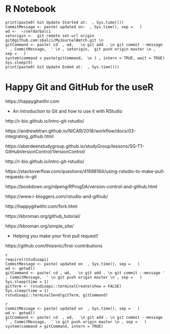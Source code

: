 
# R Notebook 




```
print(paste0( Git Update Started at:  , Sys.time()))
CommitMessage <- paste( updated on:  , Sys.time(), sep =   )
wd <-  ~/serdarbalci 
setorigin <-  git remote set-url origin git@github.com:sbalci/MyJournalWatch.git \n 
gitCommand <- paste( cd  , wd,   \n git add . \n git commit --message ' , CommitMessage,  ' \n , setorigin,  git push origin master \n ,  sep =   )
system(command = paste(gitCommand,  \n ) , intern = TRUE, wait = TRUE)
Sys.sleep(5)
print(paste0( Git Update Ended at:  , Sys.time()))
```








# Happy Git and GitHub for the useR

https://happygitwithr.com




- An introduction to Git and how to use it with RStudio

http://r-bio.github.io/intro-git-rstudio/

https://andrewbtran.github.io/NICAR/2018/workflow/docs/03-integrating_github.html

https://aberdeenstudygroup.github.io/studyGroup/lessons/SG-T1-GitHubVersionControl/VersionControl/

http://r-bio.github.io/intro-git-rstudio/

https://stackoverflow.com/questions/41688164/using-rstudio-to-make-pull-requests-in-git

https://bookdown.org/rdpeng/RProgDA/version-control-and-github.html

https://www.r-bloggers.com/rstudio-and-github/

http://happygitwithr.com/fork.html

https://kbroman.org/github_tutorial/

https://kbroman.org/simple_site/

- Helping you make your first pull request!

https://github.com/thisisnic/first-contributions





```
{r eval=FALSE, include=FALSE, echo=TRUE}
require(rstudioapi)
CommitMessage <- paste( updated on  , Sys.time(), sep =   )
wd <- getwd()
gitCommand <- paste( cd , wd,   \n git add . \n git commit --message ' , CommitMessage,  ' \n git push origin master \n , sep =   )
Sys.sleep(time = 1)
gitTerm <- rstudioapi::terminalCreate(show = FALSE)
Sys.sleep(time = 1)
rstudioapi::terminalSend(gitTerm, gitCommand)
```


```
{r eval=FALSE, include=FALSE, echo=TRUE}
CommitMessage <- paste( updated on  , Sys.time(), sep =   )
wd <- getwd()
gitCommand <- paste( cd  , wd,   \n git add . \n git commit --message ' , CommitMessage,  ' \n git push origin master \n , sep =   )
system(command = gitCommand, intern = TRUE)
```

